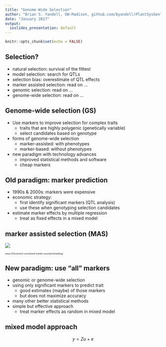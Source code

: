 ```yaml
---
title: "Genome-Wide Selection"
author: "Brian S. Yandell, UW-Madison, github.com/byandell/PlantSysGen"
date: "January 2017"
output:
  ioslides_presentation: default
---
```


```r
knitr::opts_chunk$set(echo = FALSE)
```

## Selection?

- natural selection: survival of the fittest
- model selection: search for QTLs
- selection bias: overestimate of QTL effects
- marker assisted selection: read on ...
- genomic selection: read on ...
- genome-wide selection: read on ...

## Genome-wide selection (GS)

- Use markers to improve selection for complex traits
    + traits that are highly polygenic (genetically variable)
    + select candidates based on genotype
- forms of genome-wide selection
    + marker-assisted: with phenotypes
    + marker-based: without phenotypes
- new paradigm with technology advances
    + improved statistical methods and software
    + cheap markers

## Old paradigm: marker prediction

- 1990s & 2000s: markers were expensive
- economic strategy:
    + first identify significant markers (QTL analysis)
    + use these when genotyping selection candidates
- estimate marker effects by multiple regression
    + treat as fixed effects in a mixed model

## marker assisted selection (MAS)

![](../Figs/pedigree-versus-marker-assisted-breeding.gif)


<span style="font-size: 50%">www.21stcentech.com/heard-marker-assisted-breeding/</span>

## New paradigm: use "all" markers

- genomic or genome-wide selection
- using only significant markers to predict trait
    + good estimates (maybe) of those markers
    + but does not maximize accuracy
- many other better statistical methods
- simple but effective approach
    + treat marker effects as random in mixed model

## mixed model approach

$$ y = Zu + e $$


